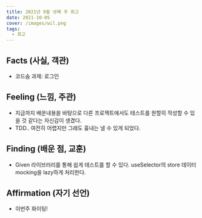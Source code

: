 ```yaml
---
title: 2021년 9월 넷째 주 회고
date: 2021-10-05
cover: /images/wil.png
tags:
  - 회고
---
```

## Facts (사실, 객관)
* 코드숨 과제: 로그인
## Feeling (느낌, 주관)
- 지금까지 배운내용을 바탕으로 다른 프로젝트에서도 테스트를 원할히 작성할 수 있을 것 같다는 자신감이 생겼다.
- TDD.. 여전히 어렵지만 그래도 흉내는 낼 수 있게 되었다.
## Finding (배운 점, 교훈)
- Given 라이브러리를 통해 쉽게 테스트를 할 수 있다. useSelector의 store 데이터 mocking을 lazy하게 처리한다. 
## Affirmation (자기 선언)
- 이번주 화이팅!
